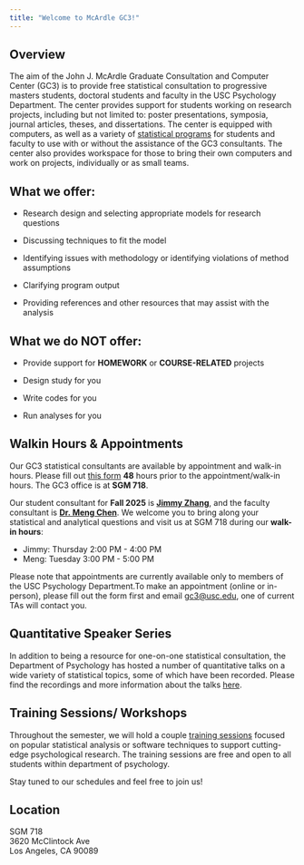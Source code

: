 ```yaml
---
title: "Welcome to McArdle GC3!"
---
```


## Overview

The aim of the John J. McArdle Graduate Consultation and Computer Center (GC3) is to provide free statistical consultation to progressive masters students, doctoral students and faculty in the USC Psychology Department. The center provides support for students working on research projects, including but not limited to: poster presentations, symposia, journal articles, theses, and dissertations. The center is equipped with computers, as well as a variety of [statistical programs](others/software.html) for students and faculty to use with or without the assistance of the GC3 consultants. The center also provides workspace for those to bring their own computers and work on projects, individually or as small teams.

## What we offer:

-   Research design and selecting appropriate models for research questions

-   Discussing techniques to fit the model

-   Identifying issues with methodology or identifying violations of method assumptions

-   Clarifying program output

-   Providing references and other resources that may assist with the analysis

## What we do NOT offer:

-   Provide support for **HOMEWORK** or **COURSE-RELATED** projects

-   Design study for you

-   Write codes for you

-   Run analyses for you

## Walkin Hours & Appointments

Our GC3 statistical consultants are available by appointment and walk-in hours. Please fill out [this form](https://forms.gle/RYxWnyUwrJRBY5bu9) **48** hours prior to the appointment/walk-in hours. The GC3 office is at **SGM 718**.

<!--# Note that you will need a door code to get into GC3; if you do not have one, or do not have access yet to GC3 with your existing code, please contact Gabriel Gonzalez (gonzaleg@usc.edu) to get a code or to give your existing code access to the GC3 lab. -->

Our student consultant for **Fall 2025** is [**Jimmy Zhang**](https://dornsife.usc.edu/psyc/qmcp-graduate-students/), and the faculty consultant is [**Dr. Meng Chen**](https://dornsife.usc.edu/profile/meng-chen/). We welcome you to bring along your statistical and analytical questions and visit us at SGM 718 during our **walk-in hours**:

-   Jimmy: Thursday 2:00 PM - 4:00 PM
-   Meng: Tuesday 3:00 PM - 5:00 PM

Please note that appointments are currently available only to members of the USC Psychology Department.To make an appointment (online or in-person), please fill out the form first and email [gc3\@usc.edu](mailto:gc3@usc.edu), one of current TAs will contact you.

## Quantitative Speaker Series

In addition to being a resource for one-on-one statistical consultation, the Department of Psychology has hosted a number of quantitative talks on a wide variety of statistical topics, some of which have been recorded. Please find the recordings and more information about the talks [here](quant_talks.html).

## Training Sessions/ Workshops

Throughout the semester, we will hold a couple [training sessions](workshop.html) focused on popular statistical analysis or software techniques to support cutting-edge psychological research. The training sessions are free and open to all students within department of psychology.

Stay tuned to our schedules and feel free to join us!

## Location

SGM 718\
3620 McClintock Ave\
Los Angeles, CA 90089
